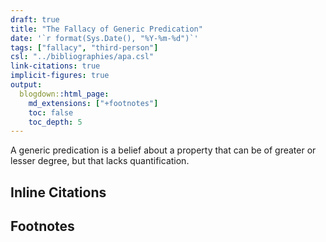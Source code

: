 ```yaml
---
draft: true
title: "The Fallacy of Generic Predication"
date: '`r format(Sys.Date(), "%Y-%m-%d")`'
tags: ["fallacy", "third-person"]
csl: "../bibliographies/apa.csl"
link-citations: true
implicit-figures: true
output:
  blogdown::html_page:
    md_extensions: ["+footnotes"]
    toc: false
    toc_depth: 5
---
```


A generic predication is a belief about a property that can be of greater or lesser degree, but that lacks quantification.

<!--more-->



## Inline Citations

::: {#refs}
:::


## Footnotes

